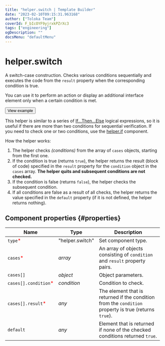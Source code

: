 ```yaml
---
title: "helper.switch | Template Builder"
date: "2023-02-10T09:15:31.963168"
author: ["Toloka Team"]
coverId: F_bIcOYF9yjrxkPZrXc3
tags: ["engineering"]
ogDescription: ""
docsMenu: "defaultMenu"
---
```


# helper.switch

A switch-case construction. Checks various conditions sequentially and executes the code from the `result` property when the corresponding condition is true.

You can use it to perform an action or display an additional interface element only when a certain condition is met.

<Button themeColor="light" view="default" size="l" type="link" url="https://ya.cc/t/RcgC_nQJ3tz3j4">View example</Button>

This helper is similar to a series of [If...Then...Else](/docs-new/template-builder/reference/helper.if) logical expressions, so it is useful if there are more than two conditions for sequential verification. If you need to check one or two conditions, use the [helper.if](/docs-new/template-builder/reference/helper.if) component.

How the helper works:

1. The helper checks _(conditions)_ from the array of `cases` objects, starting from the first one.
2. If the condition is true (returns `true`), the helper returns the result (block of code) specified in the `result` property for the `condition` object in the `cases` array. **The helper quits and subsequent conditions are not checked.**
3. If the condition is false (returns `false`), the helper checks the subsequent condition.
4. If all conditions are false as a result of all checks, the helper returns the value specified in the `default` property (if it is not defined, the helper returns nothing).

## Component properties {#properties}

**Name** | **Type** | **Description**
----- | ----- | -----
`type`<span style="color: red">\*</span> | "helper.switch" | Set component type.
`cases`<span style="color: red">\*</span> | _array_ | An array of objects consisting of `condition` and `result` property pairs.
`cases[]` | _object_ | Object parameters.
`cases[].condition`<span style="color: red">\*</span> | _condition_ | Condition to check.
`cases[].result`<span style="color: red">\*</span> | _any_ | The element that is returned if the condition from the `condition` property is true (returns `true`).
`default` | _any_ | Element that is returned if none of the checked conditions returned `true`.
